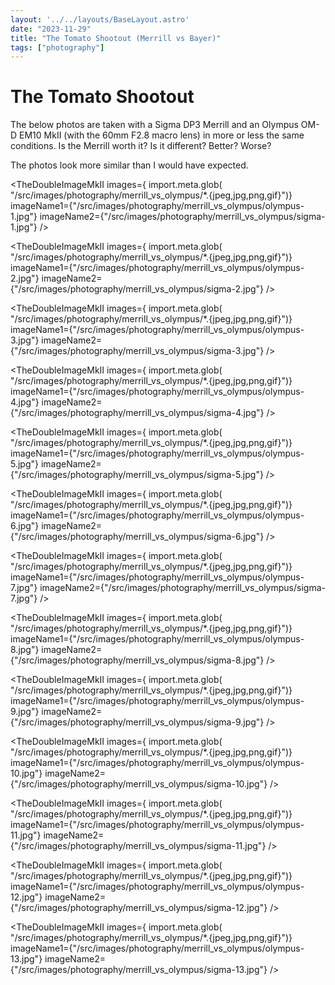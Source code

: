 ```yaml
---
layout: '../../layouts/BaseLayout.astro'
date: "2023-11-29"
title: "The Tomato Shootout (Merrill vs Bayer)"
tags: ["photography"]
---
```



<DummyComponent />


# The Tomato Shootout

The below photos are taken with a Sigma DP3 Merrill and an Olympus OM-D EM10 MkII (with the 60mm F2.8 macro lens) in more or less the same conditions. Is the Merrill worth it? Is it different? Better? Worse? 

The photos look more similar than I would have expected. 


<TheDoubleImageMkII images={ import.meta.glob(
    "/src/images/photography/merrill_vs_olympus/*.{jpeg,jpg,png,gif}")} imageName1={"/src/images/photography/merrill_vs_olympus/olympus-1.jpg"} imageName2={"/src/images/photography/merrill_vs_olympus/sigma-1.jpg"} />

<TheDoubleImageMkII images={ import.meta.glob(
    "/src/images/photography/merrill_vs_olympus/*.{jpeg,jpg,png,gif}")} imageName1={"/src/images/photography/merrill_vs_olympus/olympus-2.jpg"} imageName2={"/src/images/photography/merrill_vs_olympus/sigma-2.jpg"} />

<TheDoubleImageMkII images={ import.meta.glob(
    "/src/images/photography/merrill_vs_olympus/*.{jpeg,jpg,png,gif}")} imageName1={"/src/images/photography/merrill_vs_olympus/olympus-3.jpg"} imageName2={"/src/images/photography/merrill_vs_olympus/sigma-3.jpg"} />

<TheDoubleImageMkII images={ import.meta.glob(
    "/src/images/photography/merrill_vs_olympus/*.{jpeg,jpg,png,gif}")} imageName1={"/src/images/photography/merrill_vs_olympus/olympus-4.jpg"} imageName2={"/src/images/photography/merrill_vs_olympus/sigma-4.jpg"} />

<TheDoubleImageMkII images={ import.meta.glob(
    "/src/images/photography/merrill_vs_olympus/*.{jpeg,jpg,png,gif}")} imageName1={"/src/images/photography/merrill_vs_olympus/olympus-5.jpg"} imageName2={"/src/images/photography/merrill_vs_olympus/sigma-5.jpg"} />

<TheDoubleImageMkII images={ import.meta.glob(
    "/src/images/photography/merrill_vs_olympus/*.{jpeg,jpg,png,gif}")} imageName1={"/src/images/photography/merrill_vs_olympus/olympus-6.jpg"} imageName2={"/src/images/photography/merrill_vs_olympus/sigma-6.jpg"} />

<TheDoubleImageMkII images={ import.meta.glob(
    "/src/images/photography/merrill_vs_olympus/*.{jpeg,jpg,png,gif}")} imageName1={"/src/images/photography/merrill_vs_olympus/olympus-7.jpg"} imageName2={"/src/images/photography/merrill_vs_olympus/sigma-7.jpg"} />

<TheDoubleImageMkII images={ import.meta.glob(
    "/src/images/photography/merrill_vs_olympus/*.{jpeg,jpg,png,gif}")} imageName1={"/src/images/photography/merrill_vs_olympus/olympus-8.jpg"} imageName2={"/src/images/photography/merrill_vs_olympus/sigma-8.jpg"} />

<TheDoubleImageMkII images={ import.meta.glob(
    "/src/images/photography/merrill_vs_olympus/*.{jpeg,jpg,png,gif}")} imageName1={"/src/images/photography/merrill_vs_olympus/olympus-9.jpg"} imageName2={"/src/images/photography/merrill_vs_olympus/sigma-9.jpg"} />

<TheDoubleImageMkII images={ import.meta.glob(
    "/src/images/photography/merrill_vs_olympus/*.{jpeg,jpg,png,gif}")} imageName1={"/src/images/photography/merrill_vs_olympus/olympus-10.jpg"} imageName2={"/src/images/photography/merrill_vs_olympus/sigma-10.jpg"} />

<TheDoubleImageMkII images={ import.meta.glob(
    "/src/images/photography/merrill_vs_olympus/*.{jpeg,jpg,png,gif}")} imageName1={"/src/images/photography/merrill_vs_olympus/olympus-11.jpg"} imageName2={"/src/images/photography/merrill_vs_olympus/sigma-11.jpg"} />

<TheDoubleImageMkII images={ import.meta.glob(
    "/src/images/photography/merrill_vs_olympus/*.{jpeg,jpg,png,gif}")} imageName1={"/src/images/photography/merrill_vs_olympus/olympus-12.jpg"} imageName2={"/src/images/photography/merrill_vs_olympus/sigma-12.jpg"} />

<TheDoubleImageMkII images={ import.meta.glob(
    "/src/images/photography/merrill_vs_olympus/*.{jpeg,jpg,png,gif}")} imageName1={"/src/images/photography/merrill_vs_olympus/olympus-13.jpg"} imageName2={"/src/images/photography/merrill_vs_olympus/sigma-13.jpg"} />